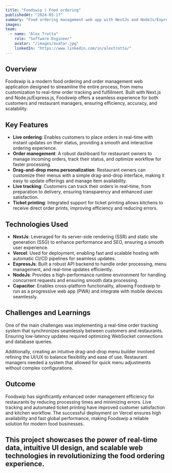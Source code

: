 ```yaml
---
title: "Foodswip | Food ordering"
publishedAt: "2024-05-17"
summary: "Food ordering management web app with NextJs and NodeJs/ExpressJs"
images:
team:
  - name: "Alex Trotta"
    role: "Software Engineer"
    avatar: "/images/avatar.jpg"
    linkedIn: "https://www.linkedin.com/in/alextrotta/"
---
```


## Overview

Foodswip is a modern food ordering and order management web application designed to streamline the entire process, from menu customization to real-time order tracking and fulfillment. Built with Next.js and Node.js/Express.js, Foodswip offers a seamless experience for both customers and restaurant managers, ensuring efficiency, accuracy, and scalability.

## Key Features

- **Live ordering**: Enables customers to place orders in real-time with instant updates on their status, providing a smooth and interactive ordering experience.
- **Order manegement**: A robust dashboard for restaurant owners to manage incoming orders, track their status, and optimize workflow for faster processing.
- **Drag-and-drop menu personalization**: Restaurant owners can customize their menus with a simple drag-and-drop interface, making it easy to update offerings and manage item availability.
- **Live tracking**: Customers can track their orders in real-time, from preparation to delivery, ensuring transparency and enhanced user satisfaction.
- **Ticket printing**: Integrated support for ticket printing allows kitchens to receive direct order prints, improving efficiency and reducing errors.

## Technologies Used

- **NextJs**: Leveraged for its server-side rendering (SSR) and static site generation (SSG) to enhance performance and SEO, ensuring a smooth user experience.
- **Vercel**: Used for deployment, enabling fast and scalable hosting with automatic CI/CD pipelines for seamless updates.
- **ExpressJs**: Built a robust API backend to handle order processing, menu management, and real-time updates efficiently.
- **NodeJs**: Provides a high-performance runtime environment for handling concurrent requests and ensuring smooth data processing.
- **Capacitor**: Enables cross-platform functionality, allowing Foodswip to run as a progressive web app (PWA) and integrate with mobile devices seamlessly.

## Challenges and Learnings

One of the main challenges was implementing a real-time order tracking system that synchronizes seamlessly between customers and restaurants. Ensuring low-latency updates required optimizing WebSocket connections and database queries.

Additionally, creating an intuitive drag-and-drop menu builder involved refining the UI/UX to balance flexibility and ease of use. Restaurant managers needed a system that allowed for quick menu adjustments without complex configurations.

## Outcome

Foodswip has significantly enhanced order management efficiency for restaurants by reducing processing times and minimizing errors. Live tracking and automated ticket printing have improved customer satisfaction and kitchen workflow. The successful deployment on Vercel ensures high availability and fast global performance, making Foodswip a reliable solution for modern food businesses.

## This project showcases the power of real-time data, intuitive UI design, and scalable web technologies in revolutionizing the food ordering experience.
